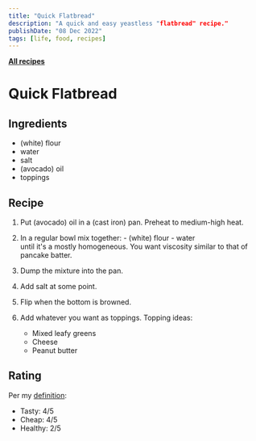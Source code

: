```yaml
---
title: "Quick Flatbread"
description: "A quick and easy yeastless "flatbread" recipe."
publishDate: "08 Dec 2022"
tags: [life, food, recipes]
---
```


[**All recipes**](/tags/recipes/)

# Quick Flatbread

## Ingredients

- (white) flour
- water
- salt
- (avocado) oil
- toppings

## Recipe

1. Put (avocado) oil in a (cast iron) pan. Preheat to medium-high heat.

2. In a regular bowl mix together: - (white) flour - water\
   until it's a mostly homogeneous. You want viscosity similar to that of pancake batter.

3. Dump the mixture into the pan.

4. Add salt at some point.

5. Flip when the bottom is browned.

6. Add whatever you want as toppings. Topping ideas:
   - Mixed leafy greens
   - Cheese
   - Peanut butter

## Rating

Per my [definition](/blog/life/good-food):

- Tasty: 4/5
- Cheap: 4/5
- Healthy: 2/5
